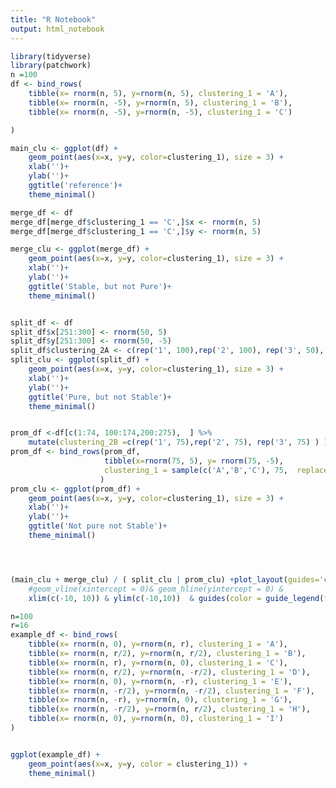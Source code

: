 ```yaml
---
title: "R Notebook"
output: html_notebook
---
```





```r
library(tidyverse)
library(patchwork)
n =100
df <- bind_rows(
    tibble(x= rnorm(n, 5), y=rnorm(n, 5), clustering_1 = 'A'),
    tibble(x= rnorm(n, -5), y=rnorm(n, 5), clustering_1 = 'B'),
    tibble(x= rnorm(n, -5), y=rnorm(n, -5), clustering_1 = 'C')

)

main_clu <- ggplot(df) + 
    geom_point(aes(x=x, y=y, color=clustering_1), size = 3) + 
    xlab('')+
    ylab('')+
    ggtitle('reference')+
    theme_minimal()

merge_df <- df
merge_df[merge_df$clustering_1 == 'C',]$x <- rnorm(n, 5)
merge_df[merge_df$clustering_1 == 'C',]$y <- rnorm(n, 5)

merge_clu <- ggplot(merge_df) + 
    geom_point(aes(x=x, y=y, color=clustering_1), size = 3) + 
    xlab('')+
    ylab('')+
    ggtitle('Stable, but not Pure')+
    theme_minimal()


split_df <- df 
split_df$x[251:300] <- rnorm(50, 5)
split_df$y[251:300] <- rnorm(50, -5)
split_df$clustering_2A <- c(rep('1', 100),rep('2', 100), rep('3', 50), rep('4', 50) )
split_clu <- ggplot(split_df) + 
    geom_point(aes(x=x, y=y, color=clustering_1), size = 3) + 
    xlab('')+
    ylab('')+
    ggtitle('Pure, but not Stable')+
    theme_minimal()


prom_df <-df[c(1:74, 100:174,200:275),  ] %>% 
    mutate(clustering_2B =c(rep('1', 75),rep('2', 75), rep('3', 75) ) )
prom_df <- bind_rows(prom_df, 
                     tibble(x=rnorm(75, 5), y= rnorm(75, -5),
                     clustering_1 = sample(c('A','B','C'), 75,  replace = T), clustering_2B = '4' )
                    )
prom_clu <- ggplot(prom_df) + 
    geom_point(aes(x=x, y=y, color=clustering_1), size = 3) + 
    xlab('')+
    ylab('')+
    ggtitle('Not pure not Stable')+
    theme_minimal()




(main_clu + merge_clu) / ( split_clu | prom_clu) +plot_layout(guides='collect', ) & theme_bw() & 
    #geom_vline(xintercept = 0)& geom_hline(yintercept = 0) & 
    xlim(c(-10, 10)) & ylim(c(-10,10))  & guides(color = guide_legend(title = 'Original Cluster'))


```


```r
n=100
r=16
example_df <- bind_rows(
    tibble(x= rnorm(n, 0), y=rnorm(n, r), clustering_1 = 'A'),
    tibble(x= rnorm(n, r/2), y=rnorm(n, r/2), clustering_1 = 'B'),
    tibble(x= rnorm(n, r), y=rnorm(n, 0), clustering_1 = 'C'),
    tibble(x= rnorm(n, r/2), y=rnorm(n, -r/2), clustering_1 = 'D'),
    tibble(x= rnorm(n, 0), y=rnorm(n, -r), clustering_1 = 'E'),
    tibble(x= rnorm(n, -r/2), y=rnorm(n, -r/2), clustering_1 = 'F'),
    tibble(x= rnorm(n, -r), y=rnorm(n, 0), clustering_1 = 'G'),
    tibble(x= rnorm(n, -r/2), y=rnorm(n, r/2), clustering_1 = 'H'),
    tibble(x= rnorm(n, 0), y=rnorm(n, 0), clustering_1 = 'I')
)


ggplot(example_df) + 
    geom_point(aes(x=x, y=y, color = clustering_1)) +
    theme_minimal()

```








